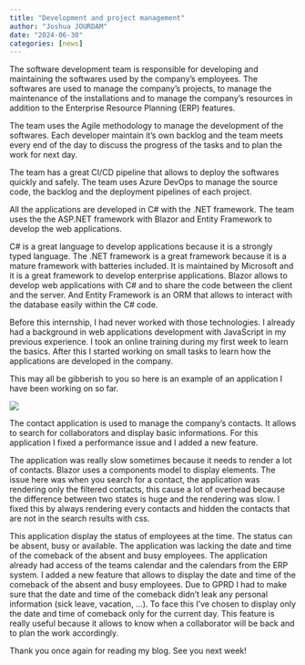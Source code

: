 ```yaml
---
title: "Development and project management"
author: "Joshua JOURDAM"
date: "2024-06-30"
categories: [news]
---
```


The software development team is responsible for developing and maintaining the softwares used by the company's employees. The softwares are used to manage the company's projects, to manage the maintenance of the installations and to manage the company's resources in addition to the Enterprise Resource Planning (ERP) features.

The team uses the Agile methodology to manage the development of the softwares. Each developer maintain it's own backlog and the team meets every end of the day to discuss the progress of the tasks and to plan the work for next day.

The team has a great CI/CD pipeline that allows to deploy the softwares quickly and safely. The team uses Azure DevOps to manage the source code, the backlog and the deployment pipelines of each project.

All the applications are developed in C# with the .NET framework. The team uses the the ASP.NET framework with Blazor and Entity Framework to develop the web applications.

C# is a great language to develop applications because it is a strongly typed language. The .NET framework is a great framework because it is a mature framework with batteries included. It is maintained by Microsoft and it is a great framework to develop enterprise applications. Blazor allows to develop web applications with C# and to share the code between the client and the server. And Entity Framework is an ORM that allows to interact with the database easily within the C# code.

Before this internship, I had never worked with those technologies. I already had a background in web applications development with JavaScript in my previous experience. I took an online training during my first week to learn the basics. After this I started working on small tasks to learn how the applications are developed in the company. 

This may all be gibberish to you so here is an example of an application I have been working on so far.

![](./contact.png)

The contact application is used to manage the company's contacts. It allows to search for collaborators and display basic informations. For this application I fixed a performance issue and I added a new feature. 

The application was really slow sometimes because it needs to render a lot of contacts. Blazor uses a components model to display elements. The issue here was when you search for a contact, the application was rendering only the filtered contacts, this cause a lot of overhead because the difference between two states is huge and the rendering was slow. I fixed this by always rendering every contacts and hidden the contacts that are not in the search results with css. 

This application display the status of employees at the time. The status can be absent, busy or available. The application was lacking the date and time of the comeback of the absent and busy employees. The application already had access of the teams calendar and the calendars from the ERP system. I added a new feature that allows to display the date and time of the comeback of the absent and busy employees. Due to GPRD I had to make sure that the date and time of the comeback didn't leak any personal information (sick leave, vacation, ...). To face this I've chosen to display only the date and time of comeback only for the current day. This feature is really useful because it allows to know when a collaborator will be back and to plan the work accordingly.

Thank you once again for reading my blog. See you next week!

